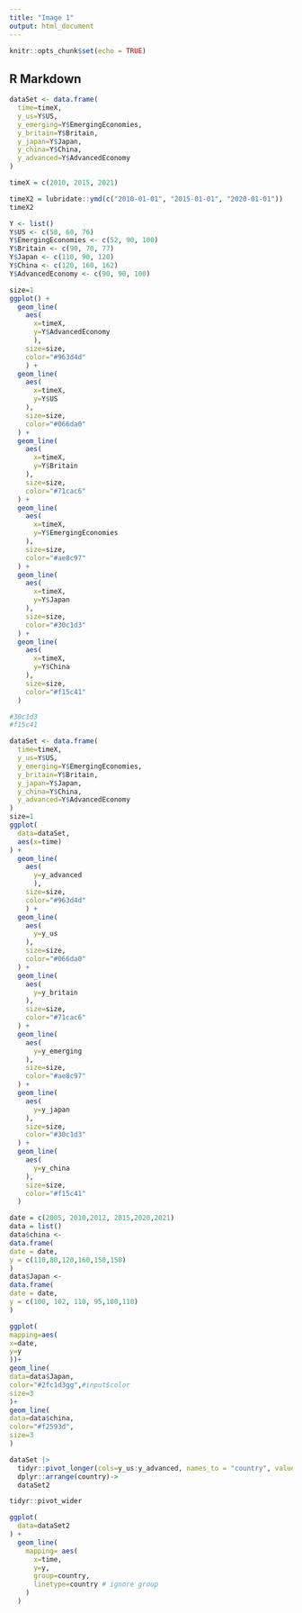 ```yaml
---
title: "Image 1"
output: html_document
---
```


```r
knitr::opts_chunk$set(echo = TRUE)
```

## R Markdown


```r
dataSet <- data.frame(
  time=timeX,
  y_us=Y$US,
  y_emerging=Y$EmergingEconomies,
  y_britain=Y$Britain,
  y_japan=Y$Japan,
  y_china=Y$China,
  y_advanced=Y$AdvancedEconomy
)
```

```r
timeX = c(2010, 2015, 2021)
```


```r
timeX2 = lubridate::ymd(c("2010-01-01", "2015-01-01", "2020-01-01"))
timeX2
```


```r
Y <- list()
Y$US <- c(58, 60, 76)
Y$EmergingEconomies <- c(52, 90, 100)
Y$Britain <- c(90, 70, 77)
Y$Japan <- c(110, 90, 120)
Y$China <- c(120, 160, 162)
Y$AdvancedEconomy <- c(90, 90, 100)

size=1
ggplot() +
  geom_line(
    aes(
      x=timeX,
      y=Y$AdvancedEconomy
      ),
    size=size,
    color="#963d4d"
    ) +
  geom_line(
    aes(
      x=timeX,
      y=Y$US
    ),
    size=size,
    color="#066da0"
  ) +
  geom_line(
    aes(
      x=timeX,
      y=Y$Britain
    ),
    size=size,
    color="#71cac6"
  ) +
  geom_line(
    aes(
      x=timeX,
      y=Y$EmergingEconomies
    ),
    size=size,
    color="#ae8c97"
  ) +
  geom_line(
    aes(
      x=timeX,
      y=Y$Japan
    ),
    size=size,
    color="#30c1d3"
  ) + 
  geom_line(
    aes(
      x=timeX,
      y=Y$China
    ),
    size=size,
    color="#f15c41"
  )

#30c1d3
#f15c41
```

```r
dataSet <- data.frame(
  time=timeX,
  y_us=Y$US,
  y_emerging=Y$EmergingEconomies,
  y_britain=Y$Britain,
  y_japan=Y$Japan,
  y_china=Y$China,
  y_advanced=Y$AdvancedEconomy
)
size=1
ggplot(
  data=dataSet,
  aes(x=time)
) +
  geom_line(
    aes(
      y=y_advanced
      ),
    size=size,
    color="#963d4d"
    ) +
  geom_line(
    aes(
      y=y_us
    ),
    size=size,
    color="#066da0"
  ) +
  geom_line(
    aes(
      y=y_britain
    ),
    size=size,
    color="#71cac6"
  ) +
  geom_line(
    aes(
      y=y_emerging
    ),
    size=size,
    color="#ae8c97"
  ) +
  geom_line(
    aes(
      y=y_japan
    ),
    size=size,
    color="#30c1d3"
  ) + 
  geom_line(
    aes(
      y=y_china
    ),
    size=size,
    color="#f15c41"
  )

```

```r
date = c(2005, 2010,2012, 2015,2020,2021)
data = list()
data$china <-
data.frame(
date = date,
y = c(110,80,120,160,150,150)
)
data$Japan <-
data.frame(
date = date,
y = c(100, 102, 110, 95,100,110)
)

ggplot(
mapping=aes(
x=date,
y=y
))+
geom_line(
data=data$Japan,
color="#2fc1d3gg",#input$color
size=3
)+
geom_line(
data=data$china,
color="#f2593d",
size=3
)
```

```r
dataSet |>
  tidyr::pivot_longer(cols=y_us:y_advanced, names_to = "country", values_to = "y") |>
  dplyr::arrange(country)-> 
  dataSet2
```

```r
tidyr::pivot_wider
```


```r
ggplot(
  data=dataSet2
) +
  geom_line(
    mapping= aes(
      x=time,
      y=y,
      group=country, 
      linetype=country # ignore group
    )
  )
```

